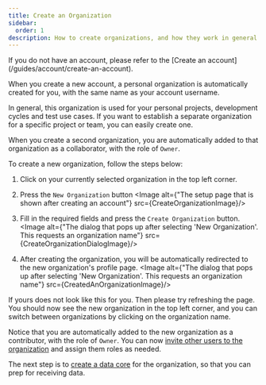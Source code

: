 ```yaml
---
title: Create an Organization
sidebar:
  order: 1
description: How to create organizations, and how they work in general
---
```



<Card title="Do you have an account?" icon="information">
    If you do not have an account, please refer to the [Create an account](/guides/account/create-an-account).
</Card>

When you create a new account, a personal organization is automatically created for you, with the same name as your account username.

In general, this organization is used for your personal projects, development cycles and test use cases. If you want to establish a separate organization for a specific project or team, you can easily create one.

When you create a second organization, you are automatically added to that organization as a collaborator, with the role of `Owner`.

To create a new organization, follow the steps below:

1. Click on your currently selected organization in the top left corner.
2. Press the `New Organization` button
<Image alt={"The setup page that is shown after creating an account"} src={CreateOrganizationImage}/>

3. Fill in the required fields and press the `Create Organization` button.
<Image alt={"The dialog that pops up after selecting 'New Organization'. This requests an organization name"}
       src={CreateOrganizationDialogImage}/>

4. After creating the organization, you will be automatically redirected to the new organization's profile page.
<Image alt={"The dialog that pops up after selecting 'New Organization'. This requests an organization name"}
       src={CreatedAnOrganizationImage}/>

If yours does not look like this for you. Then please try refreshing the page.
You should now see the new organization in the top left corner, and you can switch between organizations by clicking on the organization name.

Notice that you are automatically added to the new organization as a contributor, with the role of `Owner`. You can now [invite other users to the organization](/guides/organization/invite-user-to-organization) and assign them roles as needed.

The next step is to [create a data core](/guides/data-core/create-data-core) for the organization, so that you can prep for receiving data.
